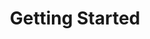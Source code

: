 ---
title: Getting Started
description: Documentation to get started on Corsace development.
lastUpdated: 2023-09-10
sidebar:
    badge:
        text: WIP
        variant: caution
---